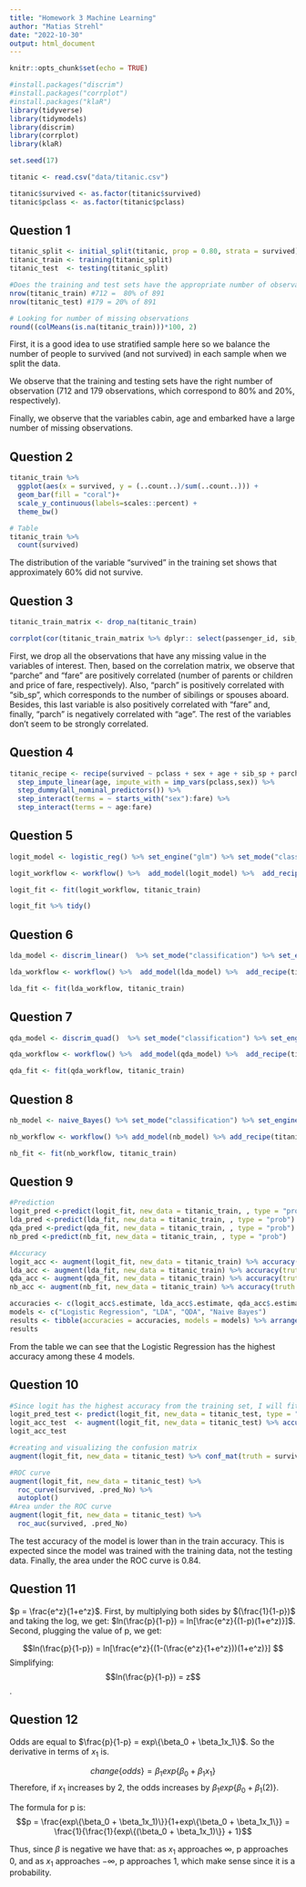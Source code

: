 ```yaml
---
title: "Homework 3 Machine Learning"
author: "Matias Strehl"
date: "2022-10-30"
output: html_document
---
```


```r
knitr::opts_chunk$set(echo = TRUE)
```


```r
#install.packages("discrim")
#install.packages("corrplot")
#install.packages("klaR")
library(tidyverse)
library(tidymodels)
library(discrim)
library(corrplot)
library(klaR)

set.seed(17)

titanic <- read.csv("data/titanic.csv")

titanic$survived <- as.factor(titanic$survived) 
titanic$pclass <- as.factor(titanic$pclass)

```
## Question 1 

```r
titanic_split <- initial_split(titanic, prop = 0.80, strata = survived)
titanic_train <- training(titanic_split)
titanic_test  <- testing(titanic_split)

#Does the training and test sets have the appropriate number of observations?
nrow(titanic_train) #712 =  80% of 891
nrow(titanic_test) #179 = 20% of 891

# Looking for number of missing observations
round((colMeans(is.na(titanic_train)))*100, 2)
```

First, it is a good idea to use stratified sample here so we balance the number of people to survived (and not survived) in each sample when we split the data.

We observe that the training and testing sets have the right number of observation (712 and 179 observations, which correspond to 80% and 20%, respectively).

Finally, we observe that the variables cabin, age and embarked have a large number of missing observations.

## Question 2 

```r
titanic_train %>% 
  ggplot(aes(x = survived, y = (..count..)/sum(..count..))) +
  geom_bar(fill = "coral")+
  scale_y_continuous(labels=scales::percent) +
  theme_bw()

# Table 
titanic_train %>% 
  count(survived)
```

The distribution of the variable "survived" in the training set shows that approximately 60% did not survive.

## Question 3

```r
titanic_train_matrix <- drop_na(titanic_train) 

corrplot(cor(titanic_train_matrix %>% dplyr:: select(passenger_id, sib_sp, parch, fare,age)) ,method = 'circle', type = 'lower', insig='blank', addCoef.col ='black', number.cex = 0.8, order = 'AOE', diag=FALSE)

```

First, we drop all the observations that have any missing value in the variables of interest. Then, based on the correlation matrix, we observe that "parche" and "fare" are positively correlated (number of parents or children and price of fare, respectively). Also, "parch" is positively correlated with "sib_sp", which corresponds to the number of sibilings or spouses aboard. Besides, this last variable is also positively correlated with "fare" and, finally, "parch" is negatively correlated with "age". The rest of the variables don't seem to be strongly correlated.

## Question 4

```r
titanic_recipe <- recipe(survived ~ pclass + sex + age + sib_sp + parch + fare, data = titanic_train) %>%
  step_impute_linear(age, impute_with = imp_vars(pclass,sex)) %>%
  step_dummy(all_nominal_predictors()) %>%
  step_interact(terms = ~ starts_with("sex"):fare) %>%
  step_interact(terms = ~ age:fare)
```

## Question 5

```r
logit_model <- logistic_reg() %>% set_engine("glm") %>% set_mode("classification")

logit_workflow <- workflow() %>%  add_model(logit_model) %>%  add_recipe(titanic_recipe)

logit_fit <- fit(logit_workflow, titanic_train)

logit_fit %>% tidy()

```

## Question 6

```r
lda_model <- discrim_linear()  %>% set_mode("classification") %>% set_engine("MASS")

lda_workflow <- workflow() %>%  add_model(lda_model) %>%  add_recipe(titanic_recipe)

lda_fit <- fit(lda_workflow, titanic_train)

```

## Question 7

```r
qda_model <- discrim_quad()  %>% set_mode("classification") %>% set_engine("MASS")

qda_workflow <- workflow() %>%  add_model(qda_model) %>%  add_recipe(titanic_recipe)

qda_fit <- fit(qda_workflow, titanic_train)

```

## Question 8

```r
nb_model <- naive_Bayes() %>% set_mode("classification") %>% set_engine("klaR") %>% set_args(usekernel = FALSE)

nb_workflow <- workflow() %>% add_model(nb_model) %>% add_recipe(titanic_recipe)

nb_fit <- fit(nb_workflow, titanic_train)
```

## Question 9

```r
#Prediction
logit_pred <-predict(logit_fit, new_data = titanic_train, , type = "prob")
lda_pred <-predict(lda_fit, new_data = titanic_train, , type = "prob")
qda_pred <-predict(qda_fit, new_data = titanic_train, , type = "prob")
nb_pred <-predict(nb_fit, new_data = titanic_train, , type = "prob")

#Accuracy
logit_acc <- augment(logit_fit, new_data = titanic_train) %>% accuracy(truth = survived, estimate = .pred_class)
lda_acc <- augment(lda_fit, new_data = titanic_train) %>% accuracy(truth = survived, estimate = .pred_class)
qda_acc <- augment(qda_fit, new_data = titanic_train) %>% accuracy(truth = survived, estimate = .pred_class)
nb_acc <- augment(nb_fit, new_data = titanic_train) %>% accuracy(truth = survived, estimate = .pred_class)

accuracies <- c(logit_acc$.estimate, lda_acc$.estimate, qda_acc$.estimate , nb_acc$.estimate)
models <- c("Logistic Regression", "LDA", "QDA", "Naive Bayes")
results <- tibble(accuracies = accuracies, models = models) %>% arrange(-accuracies)
results
```
From the table we can see that the Logistic Regression has the highest accuracy among these 4 models.

## Question 10

```r
#Since logit has the highest accuracy from the training set, I will fit logit with the test set
logit_pred_test <- predict(logit_fit, new_data = titanic_test, type = "prob")
logit_acc_test  <- augment(logit_fit, new_data = titanic_test) %>% accuracy(truth = survived, estimate = .pred_class)
logit_acc_test

#creating and visualizing the confusion matrix
augment(logit_fit, new_data = titanic_test) %>% conf_mat(truth = survived, estimate = .pred_class) %>% autoplot(type = "heatmap")

#ROC curve
augment(logit_fit, new_data = titanic_test) %>%
  roc_curve(survived, .pred_No) %>%
  autoplot()
#Area under the ROC curve
augment(logit_fit, new_data = titanic_test) %>%
  roc_auc(survived, .pred_No) 
```

The test accuracy of the model is lower than in the train accuracy. This is expected since the model was trained with the training data, not the testing data. Finally, the area under the ROC curve is 0.84.

## Question 11
$p = \frac{e^z}{1+e^z}$. First, by multiplying both sides by $(\frac{1}{1-p})$ and taking the log, we get:
$ln(\frac{p}{1-p}) = ln[\frac{e^z}{(1-p)(1+e^z)}]$. Second, plugging the value of p, we get:

$$ln(\frac{p}{1-p}) = ln[\frac{e^z}{(1-(\frac{e^z}{1+e^z}))(1+e^z)}] $$
Simplifying:
$$ln(\frac{p}{1-p}) = z$$. 


## Question 12

Odds are equal to $\frac{p}{1-p} = exp\{\beta_0 + \beta_1x_1\}$. So the derivative in terms of $x_1$ is.

$$change\{odds\} = \beta_1exp\{\beta_0 + \beta_1x_1\}$$
Therefore, if $x_1$ increases by 2, the odds increases by $\beta_1exp\{\beta_0 + \beta_1(2)\}$.


The formula for p is: 
$$p = \frac{exp\{\beta_0 + \beta_1x_1)\}}{1+exp\{\beta_0 + \beta_1x_1\}} = \frac{1}{\frac{1}{exp\{(\beta_0 + \beta_1x_1)\}} + 1}$$


Thus, since $\beta$ is negative we have that:
as $x_1$ approaches $\infty$, p approaches 0, and as $x_1$ approaches $-\infty$, p approaches 1, which make sense since it is a probability.



